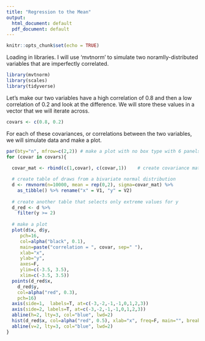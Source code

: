 ```yaml
---
title: "Regression to the Mean"
output:
  html_document: default
  pdf_document: default
---
```


```r
knitr::opts_chunk$set(echo = TRUE)
```


Loading in libraries. I will use 'mvtnorm' to simulate two noramlly-distributed variables that are imperfectly correlated.
```r
library(mvtnorm)
library(scales)
library(tidyverse)
```


Let's make our two variables have a high correlation of 0.8 and then a low correlation of 0.2 and look at the difference. We will store these values in a vector that we will iterate across.
```r
covars <- c(0.8, 0.2)
```

For each of these covariances, or correlations between the two variables, we will simulate data and make a plot.
```r
par(bty="n", mfrow=c(2,2)) # make a plot with no box type with 6 panels: 3 rows and 2 columns
for (covar in covars){
  
  covar_mat <- rbind(c(1,covar), c(covar,1))    # create covariance matrix

  # create table of draws from a bivariate normal distribution
  d <- rmvnorm(n=10000, mean = rep(0,2), sigma=covar_mat) %>%
    as_tibble() %>% rename("x" = V1, "y" = V2)
  
  # create another table that selects only extreme values for y 
  d_red <- d %>% 
    filter(y >= 2)
    
  # make a plot
  plot(d$x, d$y, 
     pch=16, 
     col=alpha("black", 0.1),
     main=paste("correlation = ", covar, sep=" "),
     xlab="x",
     ylab="y",
     axes=F, 
     ylim=c(-3.5, 3.5),
     xlim=c(-3.5, 3.5))
  points(d_red$x, 
    d_red$y, 
    col=alpha("red", 0.3), 
    pch=16)
  axis(side=1,  labels=T, at=c(-3,-2,-1,-1,0,1,2,3))
  axis(side=2, labels=T, at=c(-3,-2,-1,-1,0,1,2,3))
  abline(h=2, lty=3, col="blue", lwd=2)
  hist(d_red$x, col=alpha("red", 0.5), xlab="x", freq=F, main="", breaks=20)
  abline(v=2, lty=3, col="blue", lwd=2)
}
```

